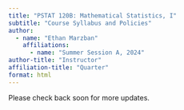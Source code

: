 ```yaml
---
title: "PSTAT 120B: Mathematical Statistics, I"
subtitle: "Course Syllabus and Policies"
author:
  - name: "Ethan Marzban"
    affiliations:
      - name: "Summer Session A, 2024"
author-title: "Instructor"
affiliation-title: "Quarter"
format: html
---
```


Please check back soon for more updates.